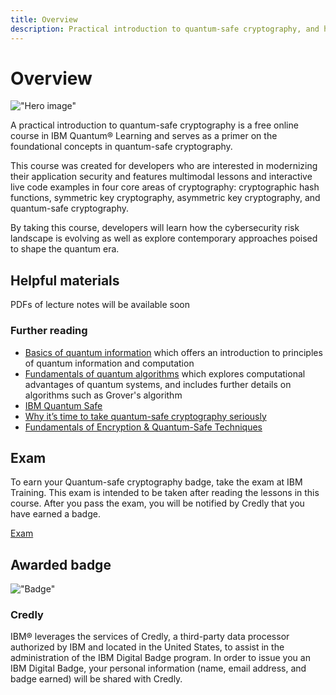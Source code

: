 ```yaml
---
title: Overview
description: Practical introduction to quantum-safe cryptography, and how quantum computing poses a risk to existing cryptography.
---
```


# Overview

!["Hero image"](/learning/images/courses/quantum-safe-cryptography/Quantum-Safe-Cryptography_V1_Illustration.svg)


A practical introduction to quantum-safe cryptography is a free online course in  IBM Quantum&reg; Learning and serves as a primer on the foundational concepts in quantum-safe cryptography.

This course was created for developers who are interested in modernizing their application security and features multimodal lessons and interactive live code examples in four core areas of cryptography: cryptographic hash functions, symmetric key cryptography, asymmetric key cryptography, and quantum-safe cryptography.

By taking this course, developers will learn how the cybersecurity risk landscape is evolving as well as explore contemporary approaches poised to shape the quantum era.

## Helpful materials

<Admonition type="note">

PDFs of lecture notes will be available soon

</Admonition>

### Further reading

- [Basics of quantum information](/learning/courses/basics-of-quantum-information/index) which offers an introduction to principles of quantum information and computation
- [Fundamentals of quantum algorithms](/learning/courses/fundamentals-of-quantum-algorithms/index) which explores computational advantages of quantum systems, and includes further details on algorithms such as Grover's algorithm
- [IBM Quantum Safe](https://www.ibm.com/quantum/quantum-safe)
- [Why it’s time to take quantum-safe cryptography seriously](https://research.ibm.com/blog/quantum-safe-cryptography-for-industry)
- [Fundamentals of Encryption & Quantum-Safe Techniques](https://catalog.skills.network/2766)

## Exam

To earn your Quantum-safe cryptography badge, take the exam at IBM Training. This exam is intended to be taken after reading the lessons in this course. After you pass the exam, you will be notified by Credly that you have earned a badge.

[Exam](/learning/courses/quantum-safe-cryptography/exam)

## Awarded badge

!["Badge"](/learning/images/courses/quantum-safe-cryptography/badge.avif)

### Credly

IBM&reg; leverages the services of Credly, a third-party data processor authorized by IBM and located in the United States, to assist in the administration of the IBM Digital Badge program. In order to issue you an IBM Digital Badge, your personal information (name, email address, and badge earned) will be shared with Credly.




